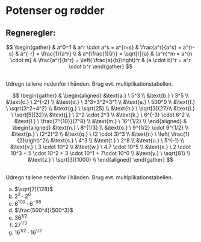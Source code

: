 # Potenser og rødder

## Regneregler:
$$
\begin{gather}
& a^0=1
& a^r \cdot a^s = a^{r+s}
& \frac{a^r}{a^s} = a^{r-s}
& a^{-r} = \frac{1}{a^r} \\
& a^{\frac{1}{r}} = \sqrt[r]{a}
& (a^n)^m = a^{n \cdot m}
& \frac{a^r}{b^r} = \left( \frac{a}{b}\right)^r
& (a \cdot b)^r = a^r \cdot b^r
\end{gather}
$$

## 
Udregn tallene nedenfor i hånden. Brug evt. multiplikationstabellen.

$$
\begin{gather}
&
\begin{aligned}
&\text{a.} \ 5^3 \\
&\text{b.} \ 3^5 \\
&\text{c.} \ 2^{-2} \\
&\text{d.} \ 3^3+3^2+3^1 \\
&\text{e.} \ 500^0 \\
&\text{f.} \ \sqrt{3^2+4^2} \\
&\text{g.} \ \sqrt{25} \\
&\text{h.} \ \sqrt[3]{27}\\
&\text{i.} \ \sqrt[5]{32}\\
&\text{j.} \ 2^2 \cdot 2^3 \\
&\text{k.} \ 6^{-3} \cdot 6^2 \\
&\text{l.} \ \frac{7^{10}}{7^8} \\
&\text{m.} \ 16^{1/2} \\
\end{aligned}
&
\begin{aligned}
&\text{n.} \ 8^{1/3} \\
&\text{o.} \ 9^{1/2} \cdot 9^{1/2}  \\
&\text{p.} \ (2^2)^2 \\
&\text{q.} \ (2 \cdot 3)^3 \\
&\text{r.} \ \left( \frac{1}{2}\right)^2\\
&\text{s.} \ 4^3 \\
&\text{t.} \ 2^8 \\
&\text{u.} \ 5^{-1} \\
&\text{v.} \ 3 \cdot 10^2 \\
&\text{w.} \ 4.7 \cdot 10^5 \\
&\text{x.} \ 2 \cdot 10^3 + 5 \cdot 10^2 + 3 \cdot 10^1 + 7\cdot 10^0 \\
&\text{y.} \ \sqrt{81} \\
&\text{z.} \ \sqrt[3]{1000} \\
\end{aligned}
\end{gather}
$$

## 
Udregn tallene nedenfor i hånden. Brug evt. multiplikationstabellen.

a. $\sqrt[7]{128}$ 
b. $2^2 \cdot 2^6$
c. $6^{100} \cdot 6^{-98}$ 
d. $\frac{500^4}{500^3}$
e. $36^{1/2}$
f. $27^{1/3}$
g. $16^{1/2} \cdot 16^{1/2}$ 